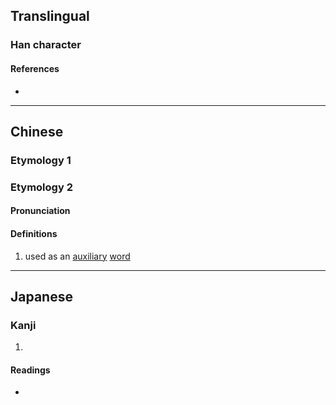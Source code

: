{{character info}}
==Translingual==

===Han character===
{{Han char|rn=9|rad=人|as=12|sn=14|four=29227|canj=OFFS|ids=⿰亻勞}}

====References====
* {{Han ref|kx=0116.210|dkj=01096|dj=0247.320|hdz=10222.020|uh=50D7|ud=20695|bh=E0F2|bd=57586}}

----

==Chinese==
{{zh-forms}}

===Etymology 1===
{{zh-see|勞|a}}

===Etymology 2===
====Pronunciation====
{{zh-pron
|m=láo
|c=lou4
|mc=y
|oc=y
|ma=
|cat=
}}

====Definitions====
{{zh-hanzi}}

# used as an [[auxiliary]] [[word]]

----

==Japanese==

===Kanji===
{{ja-kanji|grade=|rs=人12}}

# {{rfdef|ja|sort=人12}}

====Readings====
* {{ja-readings|on=[[ろう]] (rō)|kun=}}